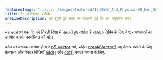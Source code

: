 ```yaml
---
featuredImage: "../../../images/featured/15_Math_And_Physics-00_Non_Orthogonal_Reflection-thumbnail.png"
title: गैर-ऑर्थोगोनल प्रतिबिंब
oneLineDescription: एक झुकी हुई सतह पर उछलती हुई गेंद का अनुकरण करें।
---
```


यह उदाहरण एक गेंद को तिरछी दिशा में उछलते हुए दर्शाता है
सतह, प्रतिबिंब के लिए वेक्टर गणनाओं का उपयोग करके कार्यान्वित की गई।

कोड का व्यापक उपयोग होता है
<a href='https://p5js.org/reference/p5.Vector'>p5.Vector</a>
वर्ग, सहित
<a href='https://p5js.org/reference/p5/createVector'>createVector()</a> नए वेक्टर बनाने के लिए फ़ंक्शन,
और वेक्टर विधियाँ
<a href='https://p5js.org/reference/p5.Vector/add'>add()</a>
और
<a href='https://p5js.org/reference/p5.Vector/dot'>dot()</a>
वेक्टर गणना के लिए.